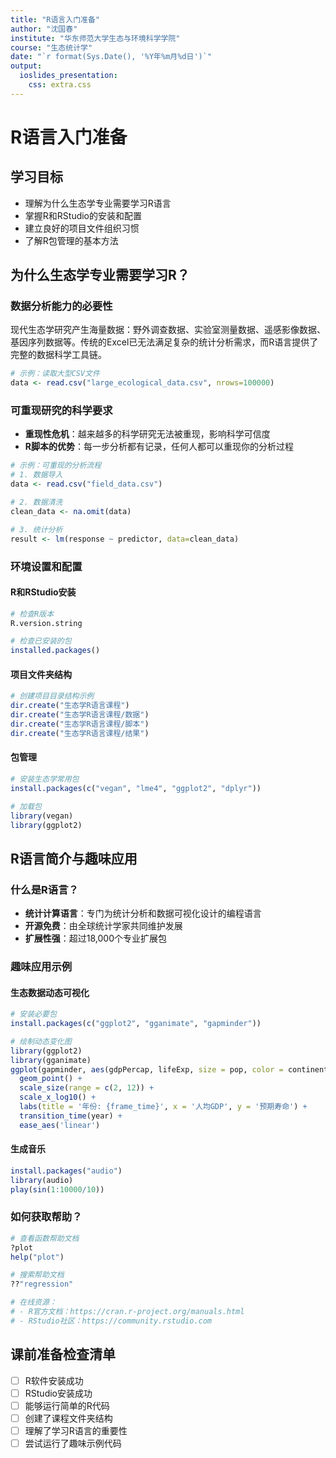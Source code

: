 ```yaml
---
title: "R语言入门准备"
author: "沈国春"
institute: "华东师范大学生态与环境科学学院"
course: "生态统计学"
date: "`r format(Sys.Date(), '%Y年%m月%d日')`"
output: 
  ioslides_presentation:
    css: extra.css
---
```


# R语言入门准备 {#intro}

## 学习目标

- 理解为什么生态学专业需要学习R语言
- 掌握R和RStudio的安装和配置
- 建立良好的项目文件组织习惯
- 了解R包管理的基本方法

## 为什么生态学专业需要学习R？

### 数据分析能力的必要性
现代生态学研究产生海量数据：野外调查数据、实验室测量数据、遥感影像数据、基因序列数据等。传统的Excel已无法满足复杂的统计分析需求，而R语言提供了完整的数据科学工具链。

```r
# 示例：读取大型CSV文件
data <- read.csv("large_ecological_data.csv", nrows=100000)
```

### 可重现研究的科学要求
- **重现性危机**：越来越多的科学研究无法被重现，影响科学可信度
- **R脚本的优势**：每一步分析都有记录，任何人都可以重现你的分析过程

```r
# 示例：可重现的分析流程
# 1. 数据导入
data <- read.csv("field_data.csv")

# 2. 数据清洗
clean_data <- na.omit(data)

# 3. 统计分析
result <- lm(response ~ predictor, data=clean_data)
```

### 环境设置和配置

#### R和RStudio安装
```r
# 检查R版本
R.version.string

# 检查已安装的包
installed.packages()
```

#### 项目文件夹结构
```r
# 创建项目目录结构示例
dir.create("生态学R语言课程")
dir.create("生态学R语言课程/数据")
dir.create("生态学R语言课程/脚本")
dir.create("生态学R语言课程/结果")
```

#### 包管理
```r
# 安装生态学常用包
install.packages(c("vegan", "lme4", "ggplot2", "dplyr"))

# 加载包
library(vegan)
library(ggplot2)
```

## R语言简介与趣味应用

### 什么是R语言？
- **统计计算语言**：专门为统计分析和数据可视化设计的编程语言
- **开源免费**：由全球统计学家共同维护发展
- **扩展性强**：超过18,000个专业扩展包

### 趣味应用示例

#### 生态数据动态可视化
```r
# 安装必要包
install.packages(c("ggplot2", "gganimate", "gapminder"))

# 绘制动态变化图
library(ggplot2)
library(gganimate)
ggplot(gapminder, aes(gdpPercap, lifeExp, size = pop, color = continent)) +
  geom_point() +
  scale_size(range = c(2, 12)) +
  scale_x_log10() +
  labs(title = '年份: {frame_time}', x = '人均GDP', y = '预期寿命') +
  transition_time(year) +
  ease_aes('linear')
```

#### 生成音乐
```r
install.packages("audio")
library(audio)
play(sin(1:10000/10))
```

### 如何获取帮助？
```r
# 查看函数帮助文档
?plot
help("plot")

# 搜索帮助文档
??"regression"

# 在线资源：
# - R官方文档：https://cran.r-project.org/manuals.html
# - RStudio社区：https://community.rstudio.com
```

## 课前准备检查清单
- [ ] R软件安装成功
- [ ] RStudio安装成功  
- [ ] 能够运行简单的R代码
- [ ] 创建了课程文件夹结构
- [ ] 理解了学习R语言的重要性
- [ ] 尝试运行了趣味示例代码
